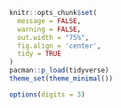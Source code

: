 ```r
knitr::opts_chunk$set(
  message = FALSE,
  warning = FALSE,
  out.width = "75%",
  fig.align = 'center',
  tidy = TRUE
)
pacman::p_load(tidyverse)
theme_set(theme_minimal())

options(digits = 3)
```

